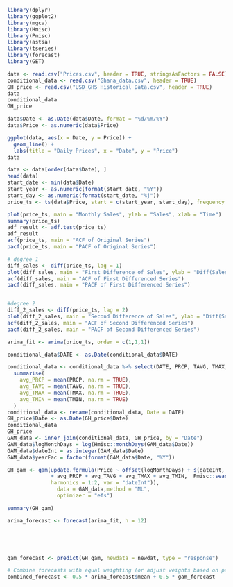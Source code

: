 ```R
library(dplyr)
library(ggplot2)
library(mgcv)
library(Hmisc)
library(Pmisc)
library(astsa)
library(tseries)
library(forecast)
library(GET)
```


```R
data <- read.csv("Prices.csv", header = TRUE, stringsAsFactors = FALSE)
conditional_data <- read.csv("Ghana_data.csv", header = TRUE)
GH_price <- read.csv("USD_GHS Historical Data.csv", header = TRUE)
data
conditional_data
GH_price
```

```R
data$Date <- as.Date(data$Date, format = "%d/%m/%Y")
data$Price <- as.numeric(data$Price)

ggplot(data, aes(x = Date, y = Price)) +
  geom_line() +
  labs(title = "Daily Prices", x = "Date", y = "Price")
data
```
```R
data <- data[order(data$Date), ]
head(data)
start_date <- min(data$Date)
start_year <- as.numeric(format(start_date, "%Y"))
start_day <- as.numeric(format(start_date, "%j"))
price_ts <- ts(data$Price, start = c(start_year, start_day), frequency = 12)

plot(price_ts, main = "Monthly Sales", ylab = "Sales", xlab = "Time")
summary(price_ts)
adf_result <- adf.test(price_ts)
adf_result
acf(price_ts, main = "ACF of Original Series")
pacf(price_ts, main = "PACF of Original Series")
```
```R
# degree 1
diff_sales <- diff(price_ts, lag = 1)
plot(diff_sales, main = "First Difference of Sales", ylab = "Diff(Sales)")
acf(diff_sales, main = "ACF of First Differenced Series")
pacf(diff_sales, main = "PACF of First Differenced Series")


#degree 2
diff_2_sales <- diff(price_ts, lag = 2)
plot(diff_2_sales, main = "Second Difference of Sales", ylab = "Diff(Sales)")
acf(diff_2_sales, main = "ACF of Second Differenced Series")
pacf(diff_2_sales, main = "PACF of Second Differenced Series")

arima_fit <- arima(price_ts, order = c(1,1,1))
```


```R

conditional_data$DATE <- as.Date(conditional_data$DATE)

conditional_data <- conditional_data %>% select(DATE, PRCP, TAVG, TMAX, TMIN) %>% group_by(DATE) %>%
  summarise(
    avg_PRCP = mean(PRCP, na.rm = TRUE),
    avg_TAVG = mean(TAVG, na.rm = TRUE),
    avg_TMAX = mean(TMAX, na.rm = TRUE),
    avg_TMIN = mean(TMIN, na.rm = TRUE)
  )
conditional_data <- rename(conditional_data, Date = DATE)
GH_price$Date <- as.Date(GH_price$Date)
conditional_data
GH_price
GAM_data <- inner_join(conditional_data, GH_price, by = "Date")
GAM_data$logMonthDays = log(Hmisc::monthDays(GAM_data$Date))
GAM_data$dateInt = as.integer(GAM_data$Date)
GAM_data$yearFac = factor(format(GAM_data$Date, "%Y"))


```

```R

GH_gam <- gam(update.formula(Price ~ offset(logMonthDays) + s(dateInt, pc = as.integer(as.Date("1990/7/1")),k = 10) + s(yearFac, bs = "re") 
              + avg_PRCP + avg_TAVG + avg_TMAX + avg_TMIN,  Pmisc::seasonalFormula(period = 365.25,
              harmonics = 1:2, var = "dateInt")),
                data = GAM_data,method = "ML",
                optimizer = "efs")

summary(GH_gam)
```

```R
arima_forecast <- forecast(arima_fit, h = 12)




 
gam_forecast <- predict(GH_gam, newdata = newdat, type = "response")

# Combine forecasts with equal weighting (or adjust weights based on performance)
combined_forecast <- 0.5 * arima_forecast$mean + 0.5 * gam_forecast
```

